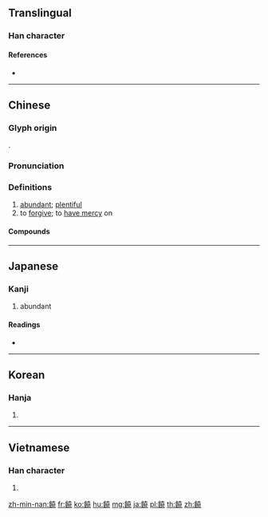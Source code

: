 {{character info/new}}
{{also|饶}}
==Translingual==
{{Han simplified forms|饒|𩜙|饶|ex=y}}

===Han character===
{{Han char|rn=184|rad=食|as=12|sn=21|four=84711|canj=OIGGU|ids=⿰食堯}}

====References====
* {{Han ref|kx=1425.400|dkj=44400|dj=1951.180|hdz=74472.020|uh=9952|ud=39250|bh=C4C7|bd=50375}}

----

==Chinese==
{{zh-forms|s=饶}}

===Glyph origin===
{{Han etym}}
{{Han compound|食|堯|c1=s|c2=p|t1=food|ls=psc}}.

===Pronunciation===
{{zh-pron
|m=ráo
|c=jiu4
|mn=qz,tp,xm:liâu/kh,zz:jiâu
|mn-t=riao5
|w=3nyiau
|mc=y
|oc=y
|cat=a,v
}}

===Definitions===
{{zh-hanzi}}

# [[abundant]]; [[plentiful]]
# to [[forgive]]; to [[have mercy]] on
#: {{zh-x|請 饒 我 一命 吧！|Please forgive me!}}

====Compounds====
{{zh-der|不饒|假饒|告饒|多嘴饒舌|富饒|寬饒|擔饒|求饒|沃饒|白饒|耽饒|肥饒|討饒|討饒頭|豐饒|饒人|饒侈|饒免|饒命|饒富|饒恕|饒樂|饒沃|饒益|饒舌|饒舌歌曲|饒舌調脣|饒衍|饒讓|饒頭}}

----

==Japanese==

===Kanji===
{{ja-kanji|grade=|rs=食12|style=ky|shin=𩜙}}

# abundant

====Readings====
* {{ja-readings|goon=[[にょう]] (nyō)|kanon=[[じょう]] (jō)|kun=[[ゆたか]] (yutaka)}}

----

==Korean==

===Hanja===
{{ko-hanja|hangeul=요|eumhun=|rv=yo|mr=yo|y=yo}}

# {{defn|lang=ko|sort=食12}}

----

==Vietnamese==

===Han character===
{{vi-hantu|[[nhiêu]], [[nhau]], [[nheo]], [[nhiều]], [[sèo]], [[xèo]]|rs=食12}}

# {{defn|lang=vi}}

[[zh-min-nan:饒]]
[[fr:饒]]
[[ko:饒]]
[[hu:饒]]
[[mg:饒]]
[[ja:饒]]
[[pl:饒]]
[[th:饒]]
[[zh:饒]]